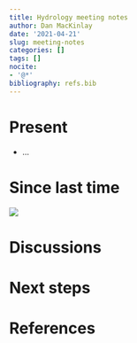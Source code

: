 ```yaml
---
title: Hydrology meeting notes
author: Dan MacKinlay
date: '2021-04-21'
slug: meeting-notes
categories: []
tags: []
nocite:
- '@*'
bibliography: refs.bib
---
```


# Present

* …


# Since last time

![](./modflow_prototype_data_model.svg)

#  Discussions


# Next steps

# References

::: {#refs}
:::

